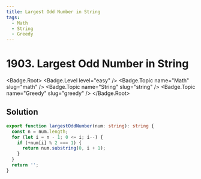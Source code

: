 ```yaml
---
title: Largest Odd Number in String
tags:
  - Math
  - String
  - Greedy
---
```


# 1903. Largest Odd Number in String

<Badge.Root>
  <Badge.Level level="easy" />
  <Badge.Topic name="Math" slug="math" />
  <Badge.Topic name="String" slug="string" />
  <Badge.Topic name="Greedy" slug="greedy" />
</Badge.Root>

## Solution

```typescript filename="solution.ts" copy
export function largestOddNumber(num: string): string {
  const n = num.length;
  for (let i = n - 1; 0 <= i; i--) {
    if (+num[i] % 2 === 1) {
      return num.substring(0, i + 1);
    }
  }
  return '';
}
```

<ProblemLink
  codingSite="leetcode"
  href="https://leetcode.com/problems/largest-odd-number-in-string"
  title="Largest Odd Number in String"
/>
